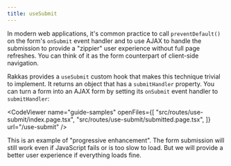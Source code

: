 ```yaml
---
title: useSubmit
---
```


In modern web applications, it's common practice to call `preventDefault()` on the form's `onSubmit` event handler and to use AJAX to handle the submission to provide a "zippier" user experience without full page refreshes. You can think of it as the form counterpart of client-side navigation.

Rakkas provides a `useSubmit` custom hook that makes this technique trivial to implement. It returns an object that has a `submitHandler` property. You can turn a form into an AJAX form by setting its `onSubmit` event handler to `submitHandler`:

<CodeViewer
  name="guide-samples"
  openFiles={[
    "src/routes/use-submit/index.page.tsx",
    "src/routes/use-submit/submitted.page.tsx",
  ]}
  url="/use-submit"
/>

This is an example of "progressive enhancement". The form submission will still work even if JavaScript fails or is too slow to load. But we will provide a better user experience if everything loads fine.
